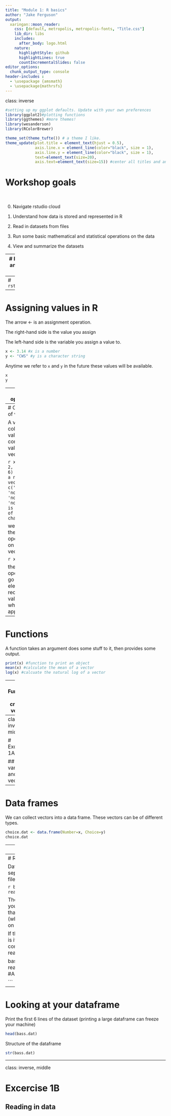 ```yaml
---
title: "Module 1: R basics"
author: "Jake Ferguson"
output:
  xaringan::moon_reader:
    css: [default, metropolis, metropolis-fonts, "Title.css"]
    lib_dir: libs
    includes:
      after_body: logo.html
    nature:
      highlightStyle: github
      highlightLines: true
      countIncrementalSlides: false
editor_options: 
  chunk_output_type: console
header-includes :
  - \usepackage {amsmath}
  - \usepackage{mathrsfs}
---
```

class: inverse

```r
#setting up my ggplot defaults. Update with your own preferences
library(ggplot2)#plotting functions
library(ggthemes) #more themes!
library(wesanderson)
library(RColorBrewer)

theme_set(theme_tufte()) # a theme I like.
theme_update(plot.title = element_text(hjust = 0.5), 
             axis.line.x = element_line(color="black", size = 1),
             axis.line.y = element_line(color="black", size = 1),
             text=element_text(size=20),
             axis.text=element_text(size=15)) #center all titles and and axis lines
```

# Workshop goals

<br>

0. Navigate rstudio cloud

1. Understand how data is stored and represented in R

2. Read in datasets from files

3. Run some basic mathematical and statistical operations on the data 

4. View and summarize the datasets

---
# R, RStudio, and RStudio Cloud


- "R is a free software environment for statistical computing and graphics". This is the software that actually does the work.

  - download here: [https://cran.r-project.org/](https://cran.r-project.org/)
  
- "RStudio is an integrated development environment (IDE) for R, a programming language for statistical computing and graphics." This software is for interacting with R. 

  - download here: [https://rstudio.com/](https://rstudio.com/). You must install R first.

- "RStudio Cloud is a hosted version of RStudio in the cloud that makes it easy for professionals, hobbyists, trainers, teachers and students to do, share, teach and learn data science using R."

  - No download necessary: [https://rstudio.cloud/](https://rstudio.cloud/)

#### We will use RStudio Cloud exclusively in this course, but all work can reproduced in R and RStudio.

---
# `rstudio.cloud`

---
# Assigning values in R

The arrow <- is an assignment operation. 

The right-hand side is the value you assign

The left-hand side is the variable you assign a value to.


```r
x <- 3.14 #x is a number
y <- "CWS" #y is a character string
```

Anytime we refer to `x` and `y` in the future these values will be available.
```r
x
y
```


---
# Math operations

```r
x + 3

x*10

x/2

```

but not on characters
```r
y*2
```

Note that errors in R can be difficult to interpret. Cut and paste into **google** to decipher!
---
# Collections of values

A vector is a collection of values, `c()` combines values into a vector.

```r
x <- c(1, 2, 3, 4, 5, 6)  #this is a numeric vector
y <- c('yes', 'no', 'yes', 'no', 'yes', 'no') #this is a vector of characters 
```

we can do the math operations on numeric vectors

```r
x*3
x*x
```

these operations go elementwise, recycling values where appropriate.


---
# Functions

A function takes an argument does some stuff to it, then provides some output. 

```r
print(x) #function to print an object
mean(x) #calculate the mean of a vector
log(x) #calcuate the natural log of a vector
```

---
# Functions for creating vectors

R has some commands to create common vectors quickly that we will use.

```r
1:6 #create a sequence of integers with :
seq(from=1, to=6, by=0.5) #more complex sequences
rep(3.14, times=10) #repeat a value
```

---
class: inverse, middle

# Excercise 1A

## variables and vectors

---
# Data frames

We can collect vectors into a data frame. These vectors can be of different types.

```r
choice.dat <- data.frame(Number=x, Choice=y)
choice.dat
```

---
# Extracting and subsetting dataframes

We can access specific rows and columns of dataframes

```r
choice.dat[3:5,]

choice.dat[,2]

choice.dat[3:5,2]
```

or access columns by name with the `$` operator.

```r
choice.dat$Choice
```

---
# Reading in data from a file

Data files are often in the `csv` format (comma-seperated values). We'll learn later about excel files
```r
bass.dat <- read.csv(file="BassGrowthOto.csv")
```

```r
bass.dat <- read.csv(file="../Data/BassGrowthOto.csv")
```

The argument file is a string that points to the file you want to load. The above command assumed that the file was in the current working directory (where R loads up). This will always be the case on RStudio Cloud.

If the data file is in a different location, as it often is if you are working on RStudio on your computer, you tell R the filepath:
```r
bass.dat <- read.csv(file="C::\\Users\Jake\BassGrowthOto.csv") #A windows path

bass.dat <- read.csv(file="/Users/Jake/BassGrowthOto.csv") #A mac or linux path

```

---
# Looking at your dataframe

Print the first 6 lines of the dataset (printing a large dataframe can freeze your machine)
```r
head(bass.dat)
```

Structure of the dataframe
```r
str(bass.dat)
```

---
class: inverse, middle

# Excercise 1B

## Reading in data



